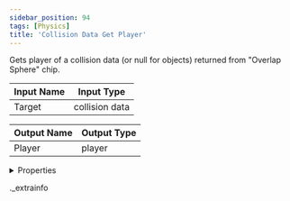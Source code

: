 ```yaml
---
sidebar_position: 94
tags: [Physics]
title: 'Collision Data Get Player'
---
```


Gets player of a collision data (or null for objects) returned from "Overlap Sphere" chip.



<IChip uuid="2729e8db-62d1-4f9e-b076-74f27cd43332" />

| Input Name | Input Type |
|-----------|-----------|
| Target | collision data |

| Output Name | Output Type |
|-----------|-----------|
| Player | player |


<details>
  <summary>Properties</summary>
  <div>
    <div>
    <table>
      <thead>
        <tr>
          <th>Room availability:</th>
          <th>Available everywhere</th>
        </tr>
        <tr>
          <th>Is beta required?</th>
          <th>No</th>
        </tr>
        <tr>
          <th>Is this chip a trolling risk?</th>
          <th>No</th>
        </tr>
        <tr>
          <th>Is this chip a role assignment risk?</th>
          <th>No</th>
        </tr>
        <tr>
          <th>Chip UUID</th>
          <th>2729e8db-62d1-4f9e-b076-74f27cd43332</th>
        </tr>
      </thead>
    </table>
    </div>
  </div>
</details>

._extrainfo